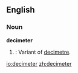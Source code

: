==English==

===Noun===
'''decimeter'''

# {{US}}: Variant of [[decimetre]].

[[io:decimeter]]
[[zh:decimeter]]